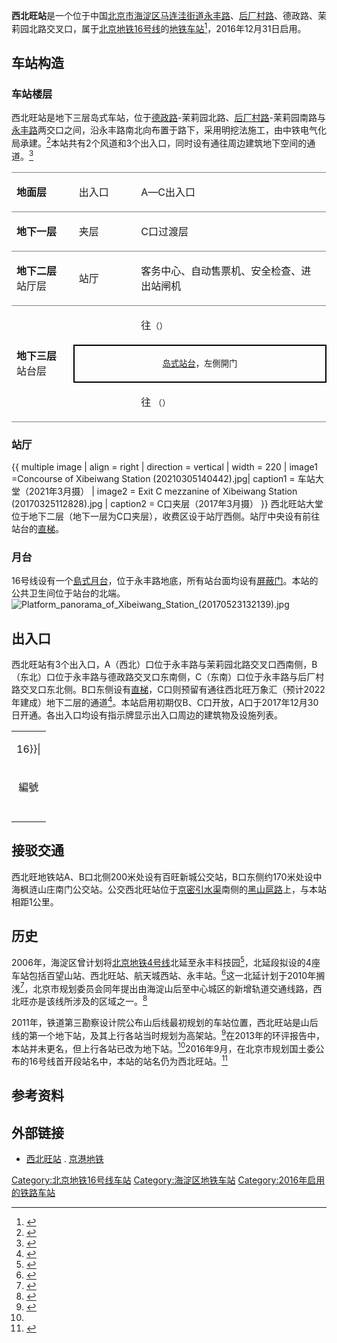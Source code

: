 {{NoteTA
|G1=Railway}}
{{Infobox station
|name = 西北旺
|eng_name = Xibeiwɑng
|linecolour = {{北京地铁颜色|16}}
|image = Platform of Xibeiwang Station (20210126184801).jpg
|caption = 西北旺站站台
|other_name = 
|country = {{PRC}}
|borough = [[北京市|北京市]][[海淀区|海淀区]][[马连洼街道|马连洼街道]]
|address = [[永丰路_(北京)|永丰路]]、[[后厂村路|后厂村路]]、德政路、茉莉园北路交叉口
|coordinates = {{coord|40.047561|N|116.251936|E|type:railwaystation|display=inline, title}}
|elevation = 
|operator = [[京港地铁|北京京港地铁有限公司]]
|lines = {{北京地铁线路名|16|SL}}
|distance = 
|platform = 1座[[岛式站台|岛式站台]]
|tracks = 2条
|bus_routes = 
|bus_stands = 
|connections = 公交站：百旺新城、中海枫涟山庄南门
|structure = 地下车站
|hall = 整体式站厅
|depth = 
|levels = 3层
|interchange = 
|exits = 3个
|elevator = 2部
|escalator = 
|architect = 
|architectural_style = 
|colour = {{colorbox|#FFFCF2}} 白色、米色<ref>{{cite web|url=http://www.takefoto.cn/viewnews-1022780.html|title=北京地铁16号线西北旺站：腾讯新浪百度等软件园“码农”有福了|publisher=[[北京晚报|北京晚报]]|date=2016-12-30|accessdate=2016-12-31|archive-date=2019-02-17|archive-url=https://web.archive.org/web/20190217084905/http://www.takefoto.cn/viewnews-1022780.html|dead-url=no}}</ref>
|type = 
|status = 运营中
|code = 
|zone = 
|classification = 
|website = 
|built = 
|opened = 2016年12月31日<ref name="bjrb_l16">{{cite news|author=刘冕|url=http://bjrb.bjd.com.cn/html/2016-12/29/content_92726.htm|title=本月31日试运营 16号线沿线15条公交线路调整|publisher=[[北京日报|北京日报]]|date=2016-12-29|accessdate=2016-12-29|deadurl=yes|archiveurl=https://web.archive.org/web/20161229170730/http://bjrb.bjd.com.cn/html/2016-12/29/content_92726.htm|archivedate=2016-12-29}}</ref>
|pass_year = 
|passengers = 
|pass_system = 
|pass_rank = 
|mpassengers = 
|trains = 
|station_hours = 
|first = {{北京地铁线路名|16|S}}
:往{{北京地铁起讫站|16|L}}：06:07
:往{{北京地铁起讫站|16|R}}：05:35
|last = {{北京地铁线路名|16|S}}
:往{{北京地铁起讫站|16|L}}：23:12
:往{{北京地铁起讫站|16|R}}：22:50
|adjacent = {{Adjacent stations|system=北京地铁|line=16|left=永丰南|right=马连洼|note-left=2.108km|note-mid=距离[[北安河站|北安河]]12.699km|note-right=2.196km}}
|other_services = 
|route_map = {{Routemap|inline=yes|map=
utSTRf\utSTRg~~ ~~{{rmr|Licon=U|{{stl|北京地铁|永丰南}}}}
utSTR+BSl\utSTR+BSr
utSTR+BSl\utSTR+BSr
utSTRf\utSTRg~~ ~~{{rmr|Licon=D|{{stl|北京地铁|马连洼}}}}
}}
}}
'''西北旺站'''是一个位于中国[[北京市|北京市]][[海淀区|海淀区]][[马连洼街道|马连洼街道]][[永丰路_(北京)|永丰路]]、[[后厂村路|后厂村路]]、德政路、茉莉园北路交叉口，属于[[北京地铁|北京地铁]][[北京地铁16号线|16号线]]的[[地铁车站|地铁车站]]<ref name="hp">{{Cite report|author=[[铁道第三勘察设计院|铁道第三勘察设计院]]|date=2013-12|title=北京地铁十六号线二期（原海淀山后线）工程环境影响报告书简本|url=http://www.tsdig.com/admin/Upload/file/%E5%8C%97%E4%BA%AC%E5%9C%B0%E9%93%81%E5%8D%81%E5%85%AD%E5%8F%B7%E7%BA%BF%E5%8C%97%E6%AE%B5%E5%B7%A5%E7%A8%8B%E7%8E%AF%E8%AF%84%E7%AE%80%E6%9C%AC201312_10.pdf|format=PDF|deadurl=yes|archiveurl=https://web.archive.org/web/20131212042918/http://www.tsdig.com/admin/Upload/file/%E5%8C%97%E4%BA%AC%E5%9C%B0%E9%93%81%E5%8D%81%E5%85%AD%E5%8F%B7%E7%BA%BF%E5%8C%97%E6%AE%B5%E5%B7%A5%E7%A8%8B%E7%8E%AF%E8%AF%84%E7%AE%80%E6%9C%AC201312_10.pdf|archivedate=2013-12-12|access-date=2016-06-29}}</ref>，2016年12月31日启用。

== 车站构造 ==
=== 车站楼层 ===
西北旺站是地下三层岛式车站，位于[[德政路_(北京)|德政路]]-茉莉园北路、[[后厂村路|后厂村路]]-茉莉园南路与[[永丰路_(北京)|永丰路]]两交口之间，沿永丰路南北向布置于路下，采用明挖法施工，由中铁电气化局承建。<ref>{{cite web|author=李朝臻|coauthors=张玉平|url=http://www.eeb.cn/tabid/372/InfoID/7537/frtid/65/Default.aspx|title=铸造精品 塑造品牌——铁路工程公司北京地铁16号线06标土建建设纪实|publisher=中铁电气化局|date=2015-11-15|accessdate=2016-06-29|archive-date=2016-09-11|archive-url=https://web.archive.org/web/20160911231756/http://www.eeb.cn/tabid/372/InfoID/7537/frtid/65/Default.aspx|dead-url=no}}</ref>本站共有2个风道和3个出入口，同时设有通往周边建筑地下空间的通道。<ref>{{cite news|author=曹政|url=http://bjrb.bjd.com.cn/html/2016-12/12/content_88146.htm|title=16号线探索与周边商厦一体化 七成地铁站融入周边建筑|publisher=[[北京日报|北京日报]]|date=2016-12-12|accessdate=2016-12-12|deadurl=yes|archiveurl=https://web.archive.org/web/20161220104144/http://bjrb.bjd.com.cn/html/2016-12/12/content_88146.htm|archivedate=2016-12-20|df=}}</ref>
{|cellspacing=0 cellpadding=3
|style="border-top:solid 1px gray;border-bottom:solid 1px gray;" width=100|'''地面层'''
|style="border-top:solid 1px gray;border-bottom:solid 1px gray;" width=100|出入口
|style="border-top:solid 1px gray;border-bottom:solid 1px gray;" width=350|A—C出入口
|-
|style="border-bottom:solid 1px gray;"|'''地下一层'''
|style="border-bottom:solid 1px gray;"|夹层
|style="border-bottom:solid 1px gray;"|C口过渡层
|-
|style="border-bottom:solid 1px gray;"|'''地下二层'''<br />站厅层
|style="border-bottom:solid 1px gray;"|站厅
|style="border-bottom:solid 1px gray;"|客务中心、自动售票机、安全检查、进出站闸机
|-
|style="border-bottom:solid 1px gray;" rowspan=3|'''地下三层'''<br />站台层
|{{arrow|L}}
|{{北京地铁线路名|16|c}}往{{站|北安河}}<small>（{{站|永丰南}}）</small>
|-
|style="border-right:solid 2px black;border-left:solid 2px black;border-top:solid 2px black;border-bottom:solid 2px black;" colspan=2|<center><small>[[岛式站台|岛式站台]]，左側開门</small></center>
|-
|style="border-bottom:solid 1px gray;"|{{arrow|R}}
|style="border-bottom:solid 1px gray;"|{{北京地铁线路名|16|c}}往{{站|玉渊潭东门}}<!--{{站|宛平城}}--><small>（{{站|马连洼}}）</small>
|}

===站厅===
{{ multiple image | align = right | direction = vertical | width = 220
| image1 =Concourse of Xibeiwang Station (20210305140442).jpg| caption1 = 车站大堂（2021年3月摄）
| image2 = Exit C mezzanine of Xibeiwang Station (20170325112828).jpg | caption2 = C口夹层（2017年3月摄）
}}
西北旺站大堂位于地下二层（地下一层为C口夹层），收费区设于站厅西侧。站厅中央设有前往站台的[[升降机|直梯]]。

===月台===
16号线设有一个[[島式月台|島式月台]]，位于永丰路地底，所有站台面均设有[[月台幕門|屏蔽门]]。本站的公共卫生间位于站台的北端。
[[File:Platform_panorama_of_Xibeiwang_Station_(20170523132139).jpg|thumb]]

== 出入口 ==
西北旺站有3个出入口，A（西北）口位于永丰路与茉莉园北路交叉口西南侧，B（东北）口位于永丰路与德政路交叉口东南侧，C（东南）口位于永丰路与后厂村路交叉口东北侧。B口东侧设有[[升降机|直梯]]，C口则预留有通往西北旺万象汇（预计2022年建成）地下二层的通道<ref>{{cite web|url=https://www.bidcenter.com.cn/newscontent-90804989-1.html|title=华润置地华北大区北京西北旺万象汇项目景观概念、方案及扩初设计采购招标公告|publisher=采招网|date=2020-04-07|quote=B2地铁接驳 1479㎡|accessdate=2021-04-08}}</ref>。本站启用初期仅B、C口开放，A口于2017年12月30日开通。各出入口均设有指示牌显示出入口周边的建筑物及设施列表。
{| class="wikitable"
| colspan="5" align="center" bgcolor={{北京地铁颜色|16}}|
|-
! 編號 
! 指示 
! 建議前往目的地
! 照片
! 无障碍设施图片
|-
| {{港鐵出口|A}} 
| 永丰路 
| 永丰路（西侧）
|[[File:Exit_A_of_Xibeiwang_Station_(20210611183659).jpg|150px]]
|{{n/a}}
|-
| {{港鐵出口|B|附=升}} 
| 永丰路 
| 永丰路（东侧）、卫生大厦、海淀区综合应急救援指挥中心
|[[File:Exit_B_of_Xibeiwang_Station_(20210125162138).jpg|150px]]
|[[File:Exit_B_lift_of_Xibeiwang_Station_(20210125162212).jpg|150px]]
|-
| {{港鐵出口|C}} 
| 后厂村路 
| 后厂村路（北侧）、五矿万科如园、海淀交通支队车辆管理站、海淀区西北旺镇行政办事大厅、马连洼派出所
|[[File:Exit_C_of_Xibeiwang_Station_(20171107152656).jpg|150px]]
|{{n/a}}
|-
| bgcolor="#EEEEEE" colspan=5 | {{港鐵出口|註=升}}
|}

== 接驳交通 ==
西北旺地铁站A、B口北侧200米处设有百旺新城公交站，B口东侧约170米处设中海枫涟山庄南门公交站。公交西北旺站位于[[京密引水渠|京密引水渠]]南侧的[[黑山扈路|黑山扈路]]上，与本站相距1公里。

== 历史 ==
2006年，海淀区曾计划将[[北京地铁4号线|北京地铁4号线]]北延至永丰科技园<ref>{{cite news|author=王晴|url=http://www.bj.xinhuanet.com/bjpd_sdzx/2006-03/07/content_6402817.htm|title=北京地铁4号线拟向北延至永丰科技园 沿途设4站|publisher=[[京华时报|京华时报]]|date=2006-03-07|accessdate=2016-12-18|deadurl=yes|archiveurl=https://web.archive.org/web/20161220172132/http://www.bj.xinhuanet.com/bjpd_sdzx/2006-03/07/content_6402817.htm|archivedate=2016-12-20|df=}}</ref>，北延段拟设的4座车站包括百望山站、西北旺站、航天城西站、永丰站。<ref>{{cite news|author=范颖华|url=http://news.sina.com.cn/c/2006-05-19/01488962724s.shtml|title=北京地铁四号线将北延八公里|publisher=[[华夏时报|华夏时报]]|date=2006-05-19|accessdate=2016-12-18|archive-date=2016-12-20|archive-url=https://web.archive.org/web/20161220182505/http://news.sina.com.cn/c/2006-05-19/01488962724s.shtml|dead-url=no}}</ref>这一北延计划于2010年搁浅<ref>{{cite news|author=郭少峰|url=http://news.sohu.com/20100113/n269534974.shtml|title=海淀放弃4号线北延 经济效益等不利于线路北延|publisher=[[新京报|新京报]]|date=2010-01-13|accessdate=2016-12-18|archive-date=2017-03-27|archive-url=https://web.archive.org/web/20170327070718/http://news.sohu.com/20100113/n269534974.shtml|dead-url=no}}</ref>，北京市规划委员会同年提出由海淀山后至中心城区的新增轨道交通线路，西北旺亦是该线所涉及的区域之一。<ref>{{cite news|url=http://news.sohu.com/20100609/n272656621.shtml|title=北京拟调研地铁高峰调价 日均客流量居全国首位|publisher=[[北京晨报|北京晨报]]|date=2010-06-09|accessdate=2016-12-18|archive-date=2020-05-08|archive-url=https://web.archive.org/web/20200508084955/http://news.sohu.com/20100609/n272656621.shtml|dead-url=no}}</ref>

2011年，铁道第三勘察设计院公布山后线最初规划的车站位置，西北旺站是山后线的第一个地下站，{{站|永丰南}}及其上行各站当时规划为高架站。<ref>{{cite news|author=杨诗凡|url=http://news.sina.com.cn/c/2011-05-18/172222487718.shtml|title=地铁海淀山后线 站点公布|publisher=[[法制晚报|法制晚报]]|date=2011-05-18|accessdate=2016-09-15|archive-date=2016-08-26|archive-url=https://web.archive.org/web/20160826102346/http://news.sina.com.cn/c/2011-05-18/172222487718.shtml|dead-url=no}}</ref>在2013年的环评报告中，本站并未更名，但上行各站已改为地下站。<ref name="hp"/>2016年9月，在北京市规划国土委公布的16号线首开段站名中，本站的站名仍为西北旺站。<ref>{{cite news|author=张璐|url=http://bjcb.morningpost.com.cn/html/2016-09/14/content_414343.htm|title=16号线9站名今起征意见|publisher=[[北京晨报|北京晨报]]|date=2016-09-14|accessdate=2016-09-15|archive-url=https://web.archive.org/web/20160919013057/http://bjcb.morningpost.com.cn/html/2016-09/14/content_414343.htm|archive-date=2016-09-19|dead-url=yes}}</ref>

== 参考资料 ==
{{reflist}}

== 外部链接 ==
{{Commonscat|Xibeiwang Station}}
*[http://www.mtr.bj.cn/service/line/station/5d5a1291b1ea0278b8fffcf6.html 西北旺站] {{Wayback|url=http://www.mtr.bj.cn/service/line/station/5d5a1291b1ea0278b8fffcf6.html |date=20200114214746 }}. [[京港地铁|京港地铁]]

{{北京地铁16号线}}

[[Category:北京地铁16号线车站|Category:北京地铁16号线车站]]
[[Category:海淀区地铁车站|Category:海淀区地铁车站]]
[[Category:2016年启用的铁路车站|Category:2016年启用的铁路车站]]